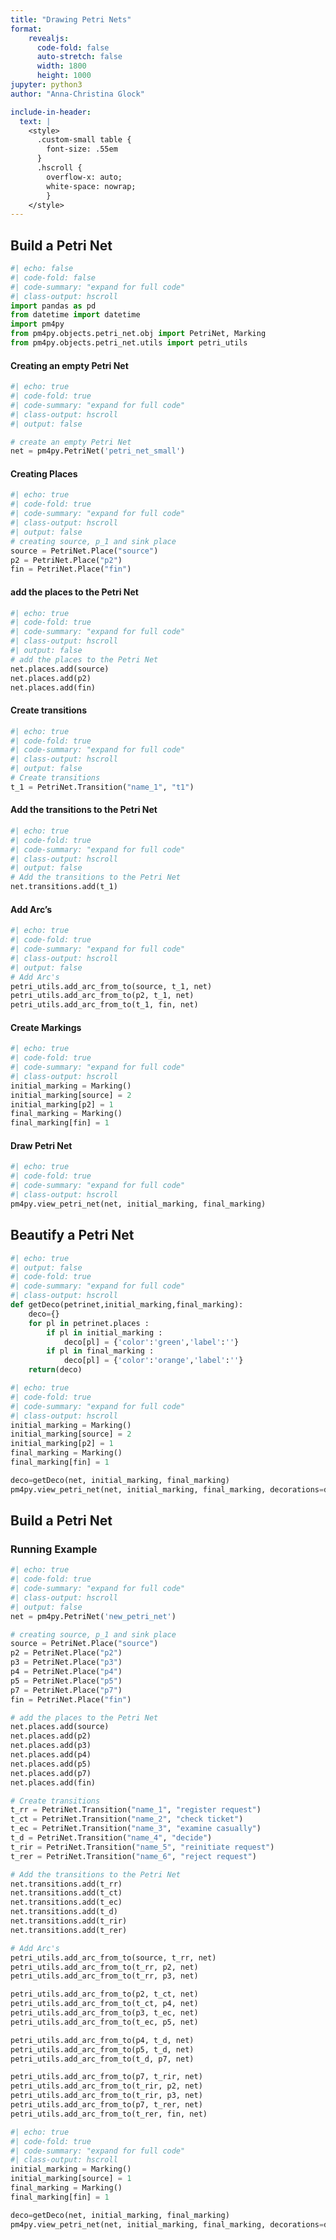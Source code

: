```yaml
---
title: "Drawing Petri Nets"
format: 
    revealjs: 
      code-fold: false
      auto-stretch: false
      width: 1800
      height: 1000
jupyter: python3
author: "Anna-Christina Glock"

include-in-header: 
  text: |
    <style>
      .custom-small table {
        font-size: .55em
      }
      .hscroll {
        overflow-x: auto;
        white-space: nowrap;
        }
    </style>
---
```



## Build a Petri Net {.scrollable}
```python
#| echo: false
#| code-fold: false
#| code-summary: "expand for full code"
#| class-output: hscroll
import pandas as pd
from datetime import datetime
import pm4py
from pm4py.objects.petri_net.obj import PetriNet, Marking
from pm4py.objects.petri_net.utils import petri_utils
```

#### Creating an empty Petri Net
```python
#| echo: true
#| code-fold: true
#| code-summary: "expand for full code"
#| class-output: hscroll
#| output: false

# create an empty Petri Net
net = pm4py.PetriNet('petri_net_small')
```

#### Creating Places
```python
#| echo: true
#| code-fold: true
#| code-summary: "expand for full code"
#| class-output: hscroll
#| output: false
# creating source, p_1 and sink place
source = PetriNet.Place("source")
p2 = PetriNet.Place("p2")   
fin = PetriNet.Place("fin")
```

#### add the places to the Petri Net
```python
#| echo: true
#| code-fold: true
#| code-summary: "expand for full code"
#| class-output: hscroll
#| output: false
# add the places to the Petri Net
net.places.add(source)
net.places.add(p2)
net.places.add(fin)

```

#### Create transitions
```python
#| echo: true
#| code-fold: true
#| code-summary: "expand for full code"
#| class-output: hscroll
#| output: false
# Create transitions
t_1 = PetriNet.Transition("name_1", "t1")
```

#### Add the transitions to the Petri Net
```python
#| echo: true
#| code-fold: true
#| code-summary: "expand for full code"
#| class-output: hscroll
#| output: false
# Add the transitions to the Petri Net
net.transitions.add(t_1)
```

#### Add Arc's
```python
#| echo: true
#| code-fold: true
#| code-summary: "expand for full code"
#| class-output: hscroll
#| output: false
# Add Arc's
petri_utils.add_arc_from_to(source, t_1, net)
petri_utils.add_arc_from_to(p2, t_1, net)
petri_utils.add_arc_from_to(t_1, fin, net)
```

#### Create Markings
```python
#| echo: true
#| code-fold: true
#| code-summary: "expand for full code"
#| class-output: hscroll
initial_marking = Marking()
initial_marking[source] = 2
initial_marking[p2] = 1
final_marking = Marking()
final_marking[fin] = 1
```

#### Draw Petri Net
```python
#| echo: true
#| code-fold: true
#| code-summary: "expand for full code"
#| class-output: hscroll
pm4py.view_petri_net(net, initial_marking, final_marking)
```

## Beautify a Petri Net
```python
#| echo: true
#| output: false
#| code-fold: true
#| code-summary: "expand for full code"
#| class-output: hscroll
def getDeco(petrinet,initial_marking,final_marking):    
    deco={}
    for pl in petrinet.places :
        if pl in initial_marking :
            deco[pl] = {'color':'green','label':''}
        if pl in final_marking :
            deco[pl] = {'color':'orange','label':''}
    return(deco)

```

```python
#| echo: true
#| code-fold: true
#| code-summary: "expand for full code"
#| class-output: hscroll
initial_marking = Marking()
initial_marking[source] = 2
initial_marking[p2] = 1
final_marking = Marking()
final_marking[fin] = 1

deco=getDeco(net, initial_marking, final_marking)
pm4py.view_petri_net(net, initial_marking, final_marking, decorations=deco)
```

## Build a Petri Net
### Running Example

```python
#| echo: true
#| code-fold: true
#| code-summary: "expand for full code"
#| class-output: hscroll
#| output: false
net = pm4py.PetriNet('new_petri_net')

# creating source, p_1 and sink place
source = PetriNet.Place("source")
p2 = PetriNet.Place("p2")   
p3 = PetriNet.Place("p3")   
p4 = PetriNet.Place("p4")   
p5 = PetriNet.Place("p5")   
p7 = PetriNet.Place("p7")
fin = PetriNet.Place("fin")

# add the places to the Petri Net
net.places.add(source)
net.places.add(p2)
net.places.add(p3)
net.places.add(p4)
net.places.add(p5)
net.places.add(p7)
net.places.add(fin)

# Create transitions
t_rr = PetriNet.Transition("name_1", "register request")
t_ct = PetriNet.Transition("name_2", "check ticket")
t_ec = PetriNet.Transition("name_3", "examine casually")
t_d = PetriNet.Transition("name_4", "decide")
t_rir = PetriNet.Transition("name_5", "reinitiate request")
t_rer = PetriNet.Transition("name_6", "reject request")

# Add the transitions to the Petri Net
net.transitions.add(t_rr)
net.transitions.add(t_ct)
net.transitions.add(t_ec)
net.transitions.add(t_d)
net.transitions.add(t_rir)
net.transitions.add(t_rer)

# Add Arc's
petri_utils.add_arc_from_to(source, t_rr, net)
petri_utils.add_arc_from_to(t_rr, p2, net)
petri_utils.add_arc_from_to(t_rr, p3, net)

petri_utils.add_arc_from_to(p2, t_ct, net)
petri_utils.add_arc_from_to(t_ct, p4, net)
petri_utils.add_arc_from_to(p3, t_ec, net)
petri_utils.add_arc_from_to(t_ec, p5, net)

petri_utils.add_arc_from_to(p4, t_d, net)
petri_utils.add_arc_from_to(p5, t_d, net)
petri_utils.add_arc_from_to(t_d, p7, net)

petri_utils.add_arc_from_to(p7, t_rir, net)
petri_utils.add_arc_from_to(t_rir, p2, net)
petri_utils.add_arc_from_to(t_rir, p3, net)
petri_utils.add_arc_from_to(p7, t_rer, net)
petri_utils.add_arc_from_to(t_rer, fin, net)
```


```python
#| echo: true
#| code-fold: true
#| code-summary: "expand for full code"
#| class-output: hscroll
initial_marking = Marking()
initial_marking[source] = 1
final_marking = Marking()
final_marking[fin] = 1

deco=getDeco(net, initial_marking, final_marking)
pm4py.view_petri_net(net, initial_marking, final_marking, decorations=deco)
```
